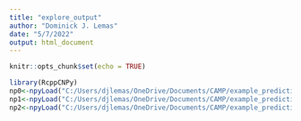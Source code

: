 ```yaml
---
title: "explore_output"
author: "Dominick J. Lemas"
date: "5/7/2022"
output: html_document
---
```


```r
knitr::opts_chunk$set(echo = TRUE)

library(RcppCNPy)
np0<-npyLoad("C:/Users/djlemas/OneDrive/Documents/CAMP/example_prediction/bs_pred_test.npy")
np1<-npyLoad("C:/Users/djlemas/OneDrive/Documents/CAMP/example_prediction/bs_test_peptide.npy")
np2<-npyLoad("C:/Users/djlemas/OneDrive/Documents/CAMP/example_prediction/bs_test_protein.npy")

```



